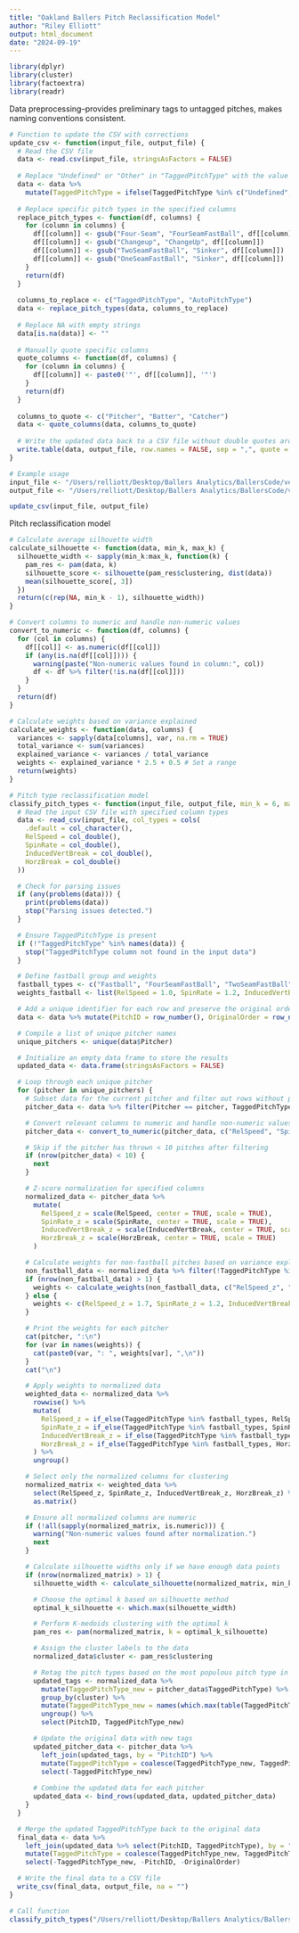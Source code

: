 ```yaml
---
title: "Oakland Ballers Pitch Reclassification Model"
author: "Riley Elliott"
output: html_document
date: "2024-09-19"
---
```


```r
library(dplyr)
library(cluster)
library(factoextra)
library(readr)
```


Data preprocessing--provides preliminary tags to untagged pitches, makes naming conventions consistent. 

```r
# Function to update the CSV with corrections
update_csv <- function(input_file, output_file) {
  # Read the CSV file
  data <- read.csv(input_file, stringsAsFactors = FALSE)
  
  # Replace "Undefined" or "Other" in "TaggedPitchType" with the value from "AutoPitchType"
  data <- data %>%
    mutate(TaggedPitchType = ifelse(TaggedPitchType %in% c("Undefined", "Other", "Fastball"), AutoPitchType, TaggedPitchType))
  
  # Replace specific pitch types in the specified columns
  replace_pitch_types <- function(df, columns) {
    for (column in columns) {
      df[[column]] <- gsub("Four-Seam", "FourSeamFastBall", df[[column]])
      df[[column]] <- gsub("Changeup", "ChangeUp", df[[column]])
      df[[column]] <- gsub("TwoSeamFastBall", "Sinker", df[[column]])
      df[[column]] <- gsub("OneSeamFastBall", "Sinker", df[[column]])
    }
    return(df)
  }
  
  columns_to_replace <- c("TaggedPitchType", "AutoPitchType")
  data <- replace_pitch_types(data, columns_to_replace)
  
  # Replace NA with empty strings
  data[is.na(data)] <- ""
  
  # Manually quote specific columns
  quote_columns <- function(df, columns) {
    for (column in columns) {
      df[[column]] <- paste0('"', df[[column]], '"')
    }
    return(df)
  }
  
  columns_to_quote <- c("Pitcher", "Batter", "Catcher")
  data <- quote_columns(data, columns_to_quote)
  
  # Write the updated data back to a CSV file without double quotes around other cells
  write.table(data, output_file, row.names = FALSE, sep = ",", quote = FALSE, na = "", col.names = TRUE)
}

# Example usage
input_file <- "/Users/relliott/Desktop/Ballers Analytics/BallersCode/venv/csvs/yhwpreseries.csv"
output_file <- "/Users/relliott/Desktop/Ballers Analytics/BallersCode/venv/csvs/yhwpreseries2.csv"

update_csv(input_file, output_file)
```


Pitch reclassification model

```r
# Calculate average silhouette width
calculate_silhouette <- function(data, min_k, max_k) {
  silhouette_width <- sapply(min_k:max_k, function(k) {
    pam_res <- pam(data, k)
    silhouette_score <- silhouette(pam_res$clustering, dist(data))
    mean(silhouette_score[, 3])
  })
  return(c(rep(NA, min_k - 1), silhouette_width))
}

# Convert columns to numeric and handle non-numeric values
convert_to_numeric <- function(df, columns) {
  for (col in columns) {
    df[[col]] <- as.numeric(df[[col]])
    if (any(is.na(df[[col]]))) {
      warning(paste("Non-numeric values found in column:", col))
      df <- df %>% filter(!is.na(df[[col]]))
    }
  }
  return(df)
}

# Calculate weights based on variance explained
calculate_weights <- function(data, columns) {
  variances <- sapply(data[columns], var, na.rm = TRUE)
  total_variance <- sum(variances)
  explained_variance <- variances / total_variance
  weights <- explained_variance * 2.5 + 0.5 # Set a range
  return(weights)
}

# Pitch type reclassification model
classify_pitch_types <- function(input_file, output_file, min_k = 6, max_k = 8) {
  # Read the input CSV file with specified column types
  data <- read_csv(input_file, col_types = cols(
    .default = col_character(),
    RelSpeed = col_double(),
    SpinRate = col_double(),
    InducedVertBreak = col_double(),
    HorzBreak = col_double()
  ))

  # Check for parsing issues
  if (any(problems(data))) {
    print(problems(data))
    stop("Parsing issues detected.")
  }

  # Ensure TaggedPitchType is present
  if (!"TaggedPitchType" %in% names(data)) {
    stop("TaggedPitchType column not found in the input data")
  }

  # Define fastball group and weights
  fastball_types <- c("Fastball", "FourSeamFastBall", "TwoSeamFastBall", "Sinker", "Cutter")
  weights_fastball <- list(RelSpeed = 1.0, SpinRate = 1.2, InducedVertBreak = 2.4, HorzBreak = 2)

  # Add a unique identifier for each row and preserve the original order
  data <- data %>% mutate(PitchID = row_number(), OriginalOrder = row_number())

  # Compile a list of unique pitcher names
  unique_pitchers <- unique(data$Pitcher)

  # Initialize an empty data frame to store the results
  updated_data <- data.frame(stringsAsFactors = FALSE)

  # Loop through each unique pitcher
  for (pitcher in unique_pitchers) {
    # Subset data for the current pitcher and filter out rows without pitch tags or metrics
    pitcher_data <- data %>% filter(Pitcher == pitcher, TaggedPitchType != "", RelSpeed != "" & SpinRate != "" & InducedVertBreak != "" & HorzBreak != "")

    # Convert relevant columns to numeric and handle non-numeric values
    pitcher_data <- convert_to_numeric(pitcher_data, c("RelSpeed", "SpinRate", "InducedVertBreak", "HorzBreak"))

    # Skip if the pitcher has thrown < 10 pitches after filtering
    if (nrow(pitcher_data) < 10) {
      next
    }

    # Z-score normalization for specified columns
    normalized_data <- pitcher_data %>%
      mutate(
        RelSpeed_z = scale(RelSpeed, center = TRUE, scale = TRUE),
        SpinRate_z = scale(SpinRate, center = TRUE, scale = TRUE),
        InducedVertBreak_z = scale(InducedVertBreak, center = TRUE, scale = TRUE),
        HorzBreak_z = scale(HorzBreak, center = TRUE, scale = TRUE)
      )

    # Calculate weights for non-fastball pitches based on variance explained
    non_fastball_data <- normalized_data %>% filter(!TaggedPitchType %in% fastball_types)
    if (nrow(non_fastball_data) > 1) {
      weights <- calculate_weights(non_fastball_data, c("RelSpeed_z", "SpinRate_z", "InducedVertBreak_z", "HorzBreak_z"))
    } else {
      weights <- c(RelSpeed_z = 1.7, SpinRate_z = 1.2, InducedVertBreak_z = 2.0, HorzBreak_z = 1.9) # Default weights if there is insufficient non-fastball data
    }

    # Print the weights for each pitcher
    cat(pitcher, ":\n")
    for (var in names(weights)) {
      cat(paste0(var, ": ", weights[var], ",\n"))
    }
    cat("\n")

    # Apply weights to normalized data
    weighted_data <- normalized_data %>%
      rowwise() %>%
      mutate(
        RelSpeed_z = if_else(TaggedPitchType %in% fastball_types, RelSpeed_z * weights_fastball$RelSpeed, RelSpeed_z * weights[1]),
        SpinRate_z = if_else(TaggedPitchType %in% fastball_types, SpinRate_z * weights_fastball$SpinRate, SpinRate_z * weights[2]),
        InducedVertBreak_z = if_else(TaggedPitchType %in% fastball_types, InducedVertBreak_z * weights_fastball$InducedVertBreak, InducedVertBreak_z * weights[3]),
        HorzBreak_z = if_else(TaggedPitchType %in% fastball_types, HorzBreak_z * weights_fastball$HorzBreak, HorzBreak_z * weights[4])
      ) %>%
      ungroup()

    # Select only the normalized columns for clustering
    normalized_matrix <- weighted_data %>%
      select(RelSpeed_z, SpinRate_z, InducedVertBreak_z, HorzBreak_z) %>%
      as.matrix()

    # Ensure all normalized columns are numeric
    if (!all(sapply(normalized_matrix, is.numeric))) {
      warning("Non-numeric values found after normalization.")
      next
    }

    # Calculate silhouette widths only if we have enough data points
    if (nrow(normalized_matrix) > 1) {
      silhouette_width <- calculate_silhouette(normalized_matrix, min_k, max_k)

      # Choose the optimal k based on silhouette method
      optimal_k_silhouette <- which.max(silhouette_width)

      # Perform K-medoids clustering with the optimal k
      pam_res <- pam(normalized_matrix, k = optimal_k_silhouette)

      # Assign the cluster labels to the data
      normalized_data$cluster <- pam_res$clustering

      # Retag the pitch types based on the most populous pitch type in each cluster
      updated_tags <- normalized_data %>%
        mutate(TaggedPitchType_new = pitcher_data$TaggedPitchType) %>%
        group_by(cluster) %>%
        mutate(TaggedPitchType_new = names(which.max(table(TaggedPitchType_new)))) %>%
        ungroup() %>%
        select(PitchID, TaggedPitchType_new)

      # Update the original data with new tags
      updated_pitcher_data <- pitcher_data %>% 
        left_join(updated_tags, by = "PitchID") %>%
        mutate(TaggedPitchType = coalesce(TaggedPitchType_new, TaggedPitchType)) %>%
        select(-TaggedPitchType_new)
      
      # Combine the updated data for each pitcher
      updated_data <- bind_rows(updated_data, updated_pitcher_data)
    }
  }

  # Merge the updated TaggedPitchType back to the original data
  final_data <- data %>%
    left_join(updated_data %>% select(PitchID, TaggedPitchType), by = "PitchID", suffix = c("", "_new")) %>%
    mutate(TaggedPitchType = coalesce(TaggedPitchType_new, TaggedPitchType)) %>%
    select(-TaggedPitchType_new, -PitchID, -OriginalOrder)

  # Write the final data to a CSV file
  write_csv(final_data, output_file, na = "")
}

# Call function
classify_pitch_types("/Users/relliott/Desktop/Ballers Analytics/BallersCode/venv/csvs/yhwpreseries2.csv", "/Users/relliott/Desktop/Ballers Analytics/BallersCode/venv/csvs/yhwpreseries3.csv", min_k = 6, max_k = 8)
```

